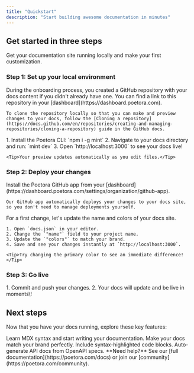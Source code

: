 ```yaml
---
title: "Quickstart"
description: "Start building awesome documentation in minutes"
---
```


## Get started in three steps

Get your documentation site running locally and make your first customization.

### Step 1: Set up your local environment

<Accordions>
  <Accordion icon="copy" title="Clone your docs locally">
    During the onboarding process, you created a GitHub repository with your docs content if you didn't already have one. You can find a link to this repository in your [dashboard](https://dashboard.poetora.com).

    To clone the repository locally so that you can make and preview changes to your docs, follow the [Cloning a repository](https://docs.github.com/en/repositories/creating-and-managing-repositories/cloning-a-repository) guide in the GitHub docs.

  </Accordion>

  <Accordion icon="rectangle-terminal" title="Start the preview server">
    1. Install the Poetora CLI: `npm i -g mint`
    2. Navigate to your docs directory and run: `mint dev`
    3. Open `http://localhost:3000` to see your docs live!

    <Tip>Your preview updates automatically as you edit files.</Tip>

  </Accordion>
</Accordions>

### Step 2: Deploy your changes

<Accordions>
  <Accordion icon="github" title="Install our GitHub app">
    Install the Poetora GitHub app from your [dashboard](https://dashboard.poetora.com/settings/organization/github-app).

    Our GitHub app automatically deploys your changes to your docs site, so you don't need to manage deployments yourself.

  </Accordion>

  <Accordion icon="palette" title="Update your site name and colors">
    For a first change, let's update the name and colors of your docs site.

    1. Open `docs.json` in your editor.
    2. Change the `"name"` field to your project name.
    3. Update the `"colors"` to match your brand.
    4. Save and see your changes instantly at `http://localhost:3000`.

    <Tip>Try changing the primary color to see an immediate difference!</Tip>

  </Accordion>
</Accordions>

### Step 3: Go live

<Accordion title="Publish your docs" icon="rocket">
  1. Commit and push your changes. 2. Your docs will update and be live in
  moments\!
</Accordion>

## Next steps

Now that you have your docs running, explore these key features:

<CardGroup cols={2}>
  <Card title="Write Content" icon="pen-to-square" href="/essentials/markdown">
    Learn MDX syntax and start writing your documentation.
  </Card>
  <Card title="Customize style" icon="palette" href="/essentials/settings">
    Make your docs match your brand perfectly.
  </Card>
  <Card title="Add code examples" icon="square-code" href="/essentials/code">
    Include syntax-highlighted code blocks.
  </Card>
  <Card
    title="API documentation"
    icon="code"
    href="/api-reference/introduction"
  >
    Auto-generate API docs from OpenAPI specs.
  </Card>
</CardGroup>

<Note>
  **Need help?** See our [full documentation](https://poetora.com/docs) or join
  our [community](https://poetora.com/community).
</Note>
